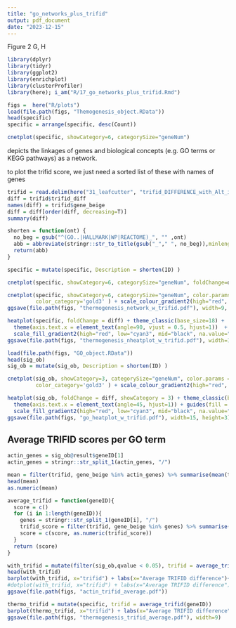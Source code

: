 ```yaml
---
title: "go_networks_plus_trifid"
output: pdf_document
date: "2023-12-15"
---
```

Figure 2 G, H

```r
library(dplyr)
library(tidyr)
library(ggplot2)
library(enrichplot)
library(clusterProfiler)
library(here); i_am("R/17_go_networks_plus_trifid.Rmd")
```


```r
figs =  here("R/plots")
load(file.path(figs, "Themogenesis_object.RData"))
head(specific)
specific = arrange(specific, desc(Count))

cnetplot(specific, showCategory=6, categorySize="geneNum")
```
depicts the linkages of genes and biological concepts (e.g. GO terms or KEGG pathways) as a network. 

to plot the trifid score, we just need a sorted list of these with names of genes

```r
trifid = read.delim(here("31_leafcutter", "trifid_DIFFERENCE_with_Alt_introns.tsv"))
diff = trifid$trifid_diff
names(diff) = trifid$gene_beige
diff = diff[order(diff, decreasing=T)]
summary(diff)
```
```r
shorten = function(ont) {
  no_beg = gsub("^(GO..|HALLMARK|WP|REACTOME)_", "" ,ont)
  abb = abbreviate(stringr::str_to_title(gsub("_"," ", no_beg)),minlength=40, dot=T, named = F)
  return(abb)
}

specific = mutate(specific, Description = shorten(ID) )

cnetplot(specific, showCategory=6, categorySize="geneNum", foldChange=diff)

cnetplot(specific, showCategory=6, categorySize="geneNum", color.params = list(foldChange = diff),
         color_category='gold3' ) + scale_colour_gradient2(high="red", low="cyan3", mid="black", na.value="grey", name="TRIFID_diff")
ggsave(file.path(figs, "thermogenesis_network_w_trifid.pdf"), width=9, height=7)
```

```r
heatplot(specific, foldChange = diff) + theme_classic(base_size=18) + 
  theme(axis.text.x = element_text(angle=90, vjust = 0.5, hjust=1))  + 
  scale_fill_gradient2(high="red", low="cyan3", mid="black", na.value="grey", name="TRIFID_diff")
ggsave(file.path(figs, "thermogenesis_nheatplot_w_trifid.pdf"), width=15, height=4)
```

```r
load(file.path(figs, "GO_object.RData"))
head(sig_ob)
sig_ob = mutate(sig_ob, Description = shorten(ID) )

cnetplot(sig_ob, showCategory=3, categorySize="geneNum", color.params = list(foldChange = diff),
         color_category='gold3' ) + scale_colour_gradient2(high="red", low="cyan3", mid="black", na.value="grey", name="TRIFID_diff")
```

```r
heatplot(sig_ob, foldChange = diff, showCategory = 3) + theme_classic(base_size=18) + 
  theme(axis.text.x = element_text(angle=45, hjust=1)) + guides(fill = guide_colourbar(reverse=F)) + 
  scale_fill_gradient2(high="red", low="cyan3", mid="black", na.value="grey", name="TRIFID_diff")
ggsave(file.path(figs, "go_heatplot_w_trifid.pdf"), width=15, height=3)
```

## Average TRIFID scores per GO term
```r
actin_genes = sig_ob@result$geneID[1]
actin_genes = stringr::str_split_1(actin_genes, "/")

mean = filter(trifid, gene_beige %in% actin_genes) %>% summarise(mean(trifid_diff))
head(mean)
as.numeric(mean)

average_trifid = function(geneID){
  score = c()
  for (i in 1:length(geneID)){
    genes = stringr::str_split_1(geneID[i], "/")
    trifid_score = filter(trifid, gene_beige %in% genes) %>% summarise(mean(trifid_diff))
    score = c(score, as.numeric(trifid_score))
  }
  return (score)
}

with_trifid = mutate(filter(sig_ob,qvalue < 0.05), trifid = average_trifid(geneID))
head(with_trifid)
barplot(with_trifid, x="trifid") + labs(x="Average TRIFID difference")+ theme_classic(base_size=18)
#dotplot(with_trifid, x="trifid") + labs(x="Average TRIFID difference")
ggsave(file.path(figs, "actin_trifid_average.pdf"))
```


```r
thermo_trifid = mutate(specific, trifid = average_trifid(geneID))
barplot(thermo_trifid, x="trifid") + labs(x="Average TRIFID difference") + theme_classic(base_size=18)
ggsave(file.path(figs, "thermogenesis_trifid_average.pdf"), width=9)
```


